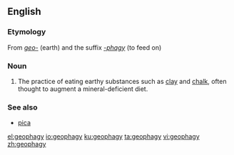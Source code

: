 ==English==
{{wikipedia}}

===Etymology===
From ''[[geo-]]'' (earth) and the suffix ''[[-phagy]]'' (to feed on)

===Noun===
{{en-noun|geophagies}}
# The practice of eating earthy substances such as [[clay]] and [[chalk]], often thought to augment a mineral-deficient diet.

===See also===
* [[pica]]

[[el:geophagy]]
[[io:geophagy]]
[[ku:geophagy]]
[[ta:geophagy]]
[[vi:geophagy]]
[[zh:geophagy]]